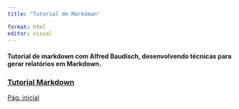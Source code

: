 ```yaml
---
title: "Tutorial de Markdown"

format: html
editor: visual
---
```


#### Tutorial de markdown com Alfred Baudisch, desenvolvendo técnicas para gerar relatórios em Markdown.

### [Tutorial Markdown](https://www.youtube.com/watch?v=vZaldeUg6D0)


[Pág. inicial](index.html)